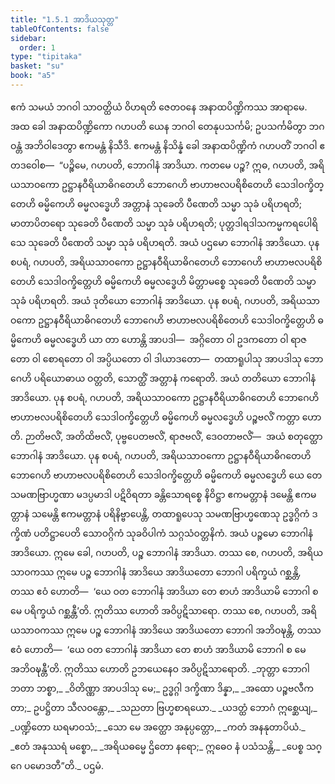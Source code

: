 ```yaml
---
title: "1.5.1 အာဒိယသုတ္တ"
tableOfContents: false
sidebar:
  order: 1
type: "tipitaka"
basket: "su"
book: "a5"
---
```



<DynamicBreadcrumb />

<Division number="41" book="a5" e="ch" v="16" p="38">

<Paragraph number="220" book="a5">
ဧကံ သမယံ ဘဂဝါ သာဝတ္ထိယံ ဝိဟရတိ ဇေတဝနေ အနာထပိဏ္ဍိကဿ အာရာမေ. အထ ခေါ အနာထပိဏ္ဍိကော ဂဟပတိ ယေန ဘဂဝါ တေနုပသင်္ကမိ; ဥပသင်္ကမိတွာ ဘဂဝန္တံ အဘိဝါဒေတွာ ဧကမန္တံ နိသီဒိ. ဧကမန္တံ နိသိန္နံ ခေါ အနာထပိဏ္ဍိကံ ဂဟပတိံ ဘဂဝါ ဧတဒဝေါစ—  “ပဉ္စိမေ, ဂဟပတိ, ဘောဂါနံ အာဒိယာ. ကတမေ ပဉ္စ? ဣဓ, ဂဟပတိ, အရိယသာဝကော ဥဋ္ဌာနဝီရိယာဓိဂတေဟိ ဘောဂေဟိ ဗာဟာဗလပရိစိတေဟိ သေဒါဝက္ခိတ္တေဟိ ဓမ္မိကေဟိ ဓမ္မလဒ္ဓေဟိ အတ္တာနံ သုခေတိ ပီဏေတိ သမ္မာ သုခံ ပရိဟရတိ; မာတာပိတရော သုခေတိ ပီဏေတိ သမ္မာ သုခံ ပရိဟရတိ; ပုတ္တဒါရဒါသကမ္မကရပေါရိသေ သုခေတိ ပီဏေတိ သမ္မာ သုခံ ပရိဟရတိ. အယံ ပဌမော ဘောဂါနံ အာဒိယော.
</Paragraph>

<Paragraph number="221" book="a5">
ပုန စပရံ, ဂဟပတိ, အရိယသာဝကော ဥဋ္ဌာနဝီရိယာဓိဂတေဟိ ဘောဂေဟိ ဗာဟာဗလပရိစိတေဟိ သေဒါဝက္ခိတ္တေဟိ ဓမ္မိကေဟိ ဓမ္မလဒ္ဓေဟိ မိတ္တာမစ္စေ သုခေတိ ပီဏေတိ သမ္မာ သုခံ ပရိဟရတိ. အယံ ဒုတိယော ဘောဂါနံ အာဒိယော.
</Paragraph>

<Paragraph number="222" book="a5">
ပုန စပရံ, ဂဟပတိ, အရိယသာဝကော ဥဋ္ဌာနဝီရိယာဓိဂတေဟိ ဘောဂေဟိ ဗာဟာဗလပရိစိတေဟိ သေဒါဝက္ခိတ္တေဟိ ဓမ္မိကေဟိ ဓမ္မလဒ္ဓေဟိ ယာ တာ ဟောန္တိ အာပဒါ—  အဂ္ဂိတော ဝါ ဥဒကတော ဝါ ရာဇတော ဝါ စောရတော ဝါ အပ္ပိယတော ဝါ ဒါယာဒတော—  တထာရူပါသု အာပဒါသု ဘောဂေဟိ ပရိယောဓာယ ဝတ္တတိ, သောတ္ထိံ အတ္တာနံ ကရောတိ. အယံ တတိယော ဘောဂါနံ အာဒိယော.
</Paragraph>

<Paragraph number="223" book="a5">
ပုန စပရံ, ဂဟပတိ, အရိယသာဝကော ဥဋ္ဌာနဝီရိယာဓိဂတေဟိ ဘောဂေဟိ ဗာဟာဗလပရိစိတေဟိ သေဒါဝက္ခိတ္တေဟိ ဓမ္မိကေဟိ ဓမ္မလဒ္ဓေဟိ ပဉ္စဗလိံ ကတ္တာ ဟောတိ. ဉာတိဗလိံ, အတိထိဗလိံ, ပုဗ္ဗပေတဗလိံ, ရာဇဗလိံ, ဒေဝတာဗလိံ—  အယံ စတုတ္ထော ဘောဂါနံ အာဒိယော.
</Paragraph>

<Paragraph number="224" book="a5">
ပုန စပရံ, ဂဟပတိ, အရိယသာဝကော ဥဋ္ဌာနဝီရိယာဓိဂတေဟိ ဘောဂေဟိ ဗာဟာဗလပရိစိတေဟိ သေဒါဝက္ခိတ္တေဟိ ဓမ္မိကေဟိ ဓမ္မလဒ္ဓေဟိ ယေ တေ သမဏဗြာဟ္မဏာ မဒပ္ပမာဒါ ပဋိဝိရတာ ခန္တိသောရစ္စေ နိဝိဋ္ဌာ ဧကမတ္တာနံ ဒမေန္တိ ဧကမတ္တာနံ သမေန္တိ ဧကမတ္တာနံ ပရိနိဗ္ဗာပေန္တိ, တထာရူပေသု သမဏဗြာဟ္မဏေသု ဥဒ္ဓဂ္ဂိကံ ဒက္ခိဏံ ပတိဋ္ဌာပေတိ သောဝဂ္ဂိကံ သုခဝိပါကံ သဂ္ဂသံဝတ္တနိကံ. အယံ ပဉ္စမော ဘောဂါနံ အာဒိယော. ဣမေ ခေါ, ဂဟပတိ, ပဉ္စ ဘောဂါနံ အာဒိယာ.
</Paragraph>

<Paragraph number="225" book="a5">
တဿ စေ, ဂဟပတိ, အရိယသာဝကဿ ဣမေ ပဉ္စ ဘောဂါနံ အာဒိယေ အာဒိယတော ဘောဂါ ပရိက္ခယံ ဂစ္ဆန္တိ, တဿ ဧဝံ ဟောတိ—  ‘ယေ ဝတ ဘောဂါနံ အာဒိယာ တေ စာဟံ အာဒိယာမိ ဘောဂါ စ မေ ပရိက္ခယံ ဂစ္ဆန္တီ’တိ. ဣတိဿ ဟောတိ အဝိပ္ပဋိသာရော. တဿ စေ, ဂဟပတိ, အရိယသာဝကဿ ဣမေ ပဉ္စ ဘောဂါနံ အာဒိယေ အာဒိယတော ဘောဂါ အဘိဝဍ္ဎန္တိ, တဿ ဧဝံ ဟောတိ—  ‘ယေ ဝတ ဘောဂါနံ အာဒိယာ တေ စာဟံ အာဒိယာမိ ဘောဂါ စ မေ အဘိဝဍ္ဎန္တီ’တိ. ဣတိဿ ဟောတိ ဥဘယေနေဝ အဝိပ္ပဋိသာရောတိ.
</Paragraph>

<Paragraph number="226" book="a5">
_ဘုတ္တာ ဘောဂါ ဘတာ ဘစ္စာ,_  
_ဝိတိဏ္ဏာ အာပဒါသု မေ;_  
ဥဒ္ဓဂ္ဂါ ဒက္ခိဏာ ဒိန္နာ,_  
_အထော ပဉ္စဗလီကတာ;_  
ဥပဋ္ဌိတာ သီလဝန္တော,_  
_သညတာ ဗြဟ္မစာရယော._  

</Paragraph>

<Paragraph number="227" type="verses" book="a5">
_ယဒတ္ထံ ဘောဂံ ဣစ္ဆေယျ,_  
_ပဏ္ဍိတော ဃရမာဝသံ;_  
_သော မေ အတ္ထော အနုပ္ပတ္တော,_  
_ကတံ အနနုတာပိယံ._  

</Paragraph>

<Paragraph number="228" type="verses" book="a5">
_ဧတံ အနုဿရံ မစ္စော,_  
_အရိယဓမ္မေ ဌိတော နရော;_  
ဣဓေဝ နံ ပသံသန္တိ,_  
_ပေစ္စ သဂ္ဂေ ပမောဒတီ”တိ._  


</Paragraph>
</Division>

<Paragraph number="229" type="center" book="a5">
ပဌမံ.
</Paragraph>